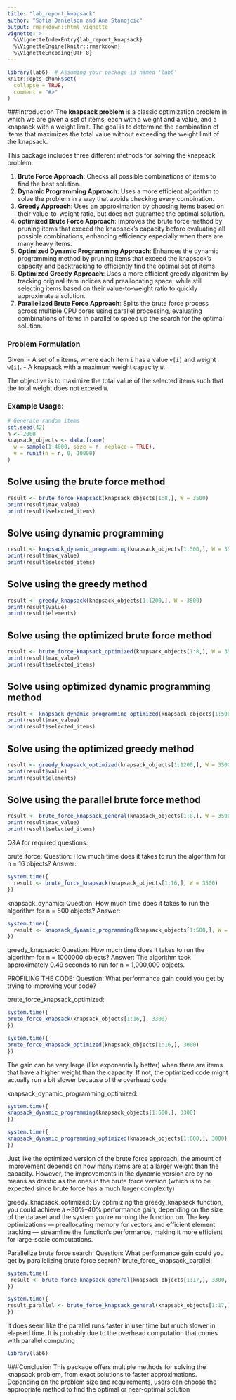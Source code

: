 ```yaml
---
title: "lab_report_knapsack"
author: "Sofia Danielson and Ana Stanojcic"
output: rmarkdown::html_vignette
vignette: >
  %\VignetteIndexEntry{lab_report_knapsack}
  %\VignetteEngine{knitr::rmarkdown}
  %\VignetteEncoding{UTF-8}
---
```


```r
library(lab6)  # Assuming your package is named 'lab6'
knitr::opts_chunk$set(
  collapse = TRUE,
  comment = "#>"
)
```
###Introduction
The **knapsack problem** is a classic optimization problem in which we are given a set of items, each with a weight and a value, and a knapsack with a weight limit. The goal is to determine the combination of items that maximizes the total value without exceeding the weight limit of the knapsack. 

This package includes three different methods for solving the knapsack problem:

1. **Brute Force Approach**: Checks all possible combinations of items to find the best solution.
2. **Dynamic Programming Approach**: Uses a more efficient algorithm to solve the problem in a way that avoids checking every combination.
3. **Greedy Approach**: Uses an approximation by choosing items based on their value-to-weight ratio, but does not guarantee the optimal solution.
4. **optimized Brute Force Approach**: Improves the brute force method by pruning items that exceed the knapsack's capacity before evaluating all possible combinations, enhancing efficiency especially when there are many heavy items.
5. **Optimized Dynamic Programming Approach**: Enhances the dynamic programming method by pruning items that exceed the knapsack's capacity and backtracking to efficiently find the optimal set of items
6. **Optimized Greedy Approach**: Uses a more efficient greedy algorithm by tracking original item indices and preallocating space, while still selecting items based on their value-to-weight ratio to quickly approximate a solution.
7. **Parallelized Brute Force Approach**: Splits the brute force process across multiple CPU cores using parallel processing, evaluating combinations of items in parallel to speed up the search for the optimal solution.

### Problem Formulation

Given:
- A set of `n` items, where each item `i` has a value `v[i]` and weight `w[i]`.
- A knapsack with a maximum weight capacity `W`.

The objective is to maximize the total value of the selected items such that the total weight does not exceed `W`.

### Example Usage:

```r
# Generate random items
set.seed(42)
n <- 2000
knapsack_objects <- data.frame(
  w = sample(1:4000, size = n, replace = TRUE),
  v = runif(n = n, 0, 10000)
)
```

## Solve using the brute force method
```r

result <- brute_force_knapsack(knapsack_objects[1:8,], W = 3500)
print(result$max_value)
print(result$selected_items)
```

## Solve using dynamic programming
```r

result <- knapsack_dynamic_programming(knapsack_objects[1:500,], W = 3500)
print(result$max_value)
print(result$selected_items)
```

## Solve using the greedy method
```r

result <- greedy_knapsack(knapsack_objects[1:1200,], W = 3500)
print(result$value)
print(result$elements)
```

## Solve using the optimized brute force method
```r

result <- brute_force_knapsack_optimized(knapsack_objects[1:8,], W = 3500)
print(result$max_value)
print(result$selected_items)
```


## Solve using optimized dynamic programming method
```r

result <- knapsack_dynamic_programming_optimized(knapsack_objects[1:500,], W = 3500)
print(result$max_value)
print(result$selected_items)
```

## Solve using the optimized greedy method
```r

result <- greedy_knapsack_optimized(knapsack_objects[1:1200,], W = 3500)
print(result$value)
print(result$elements)
```

## Solve using the parallel brute force method
```r

result <- brute_force_knapsack_general(knapsack_objects[1:8,], W = 3500, TRUE)
print(result$max_value)
print(result$selected_items)
```

Q&A for required questions:

brute_force:
Question: How much time does it takes to run the algorithm for n = 16 objects?
Answer: 

```r
system.time({
  result <- brute_force_knapsack(knapsack_objects[1:16,], W = 3500)
})
```



knapsack_dynamic:
Question: How much time does it takes to run the algorithm for n = 500 objects?
Answer: 

```r
system.time({
  result <- knapsack_dynamic_programming(knapsack_objects[1:500,], W = 3500)
})
```

greedy_knapsack: 
Question: How much time does it takes to run the algorithm for n = 1000000 objects?
Answer: The algorithm took approximately 0.49 seconds to run for n = 1,000,000 objects.

PROFILING THE CODE:
Question: What performance gain could you get by trying to improving your code?

brute_force_knapsack_optimized: 

```r
system.time({
brute_force_knapsack(knapsack_objects[1:16,], 3300)
})

system.time({
brute_force_knapsack_optimized(knapsack_objects[1:16,], 3000)
})
```

The gain can be very large (like exponentially better) when there are items that have a higher weight than the capacity. If not, the optimized code might actually run a bit slower because of the overhead code

knapsack_dynamic_programming_optimized:

```r
system.time({
knapsack_dynamic_programming(knapsack_objects[1:600,], 3300)
})

system.time({
knapsack_dynamic_programming_optimized(knapsack_objects[1:600,], 3000)
})
```

Just like the optimized version of the brute force approach, the amount of improvement depends on how many items are at a larger weight than the capacity. However, the improvements in the dynamic version are by no means as drastic as the ones in the
brute force version (which is to be expected since brute force has a much larger complexity)


greedy_knapsack_optimized: By optimizing the greedy_knapsack function, you could achieve a ~30%–40% performance gain, depending on the size of the dataset and the system you're running the function on. The key optimizations — preallocating memory for vectors and efficient element tracking — streamline the function's performance, making it more efficient for large-scale computations.



Parallelize brute force search:
Question: What performance gain could you get by parallelizing brute force search?
brute_force_knapsack_parallel:

```r
system.time({
 result <- brute_force_knapsack_general(knapsack_objects[1:17,], 3300, FALSE)
})

system.time({
result_parallel <- brute_force_knapsack_general(knapsack_objects[1:17,], 3000, TRUE)
})
```

It does seem like the parallel runs faster in user time but much slower in elapsed time.
It is probably due to the overhead computation that comes with parallel computing

```r
library(lab6)
```

###Conclusion
This package offers multiple methods for solving the knapsack problem, from exact solutions to faster approximations. Depending on the problem size and requirements, users can choose the appropriate method to find the optimal or near-optimal solution